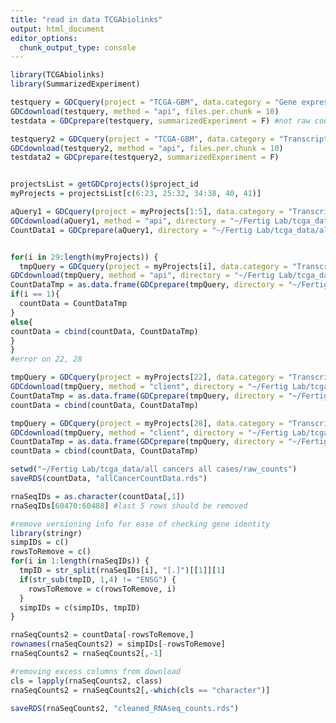 ```yaml
---
title: "read in data TCGAbiolinks"
output: html_document
editor_options: 
  chunk_output_type: console
---
```


```r
library(TCGAbiolinks)
library(SummarizedExperiment)

testquery = GDCquery(project = "TCGA-GBM", data.category = "Gene expression", data.type = "Gene expression quantification", platform = "Illumina HiSeq", file.type = "results", experimental.strategy = "RNA-Seq", legacy = TRUE)
GDCdownload(testquery, method = "api", files.per.chunk = 10)
testdata = GDCprepare(testquery, summarizedExperiment = F) #not raw counts

testquery2 = GDCquery(project = "TCGA-GBM", data.category = "Transcriptome Profiling", data.type = "Gene Expression Quantification", workflow.type = "HTSeq - Counts")
GDCdownload(testquery2, method = "api", files.per.chunk = 10)
testdata2 = GDCprepare(testquery2, summarizedExperiment = F)


projectsList = getGDCprojects()$project_id
myProjects = projectsList[c(6:23, 25:32, 34:38, 40, 41)]

aQuery1 = GDCquery(project = myProjects[1:5], data.category = "Transcriptome Profiling", data.type = "Gene Expression Quantification", workflow.type = "HTSeq - Counts")
GDCdownload(aQuery1, method = "api", directory = "~/Fertig Lab/tcga_data/all cancers all cases/raw_counts", files.per.chunk = 15)
CountData1 = GDCprepare(aQuery1, directory = "~/Fertig Lab/tcga_data/all cancers all cases/raw_counts", summarizedExperiment = F)


for(i in 29:length(myProjects)) {
  tmpQuery = GDCquery(project = myProjects[i], data.category = "Transcriptome Profiling", data.type = "Gene Expression Quantification", workflow.type = "HTSeq - Counts")
GDCdownload(tmpQuery, method = "api", directory = "~/Fertig Lab/tcga_data/all cancers all cases/raw_counts", files.per.chunk = 15)
CountDataTmp = as.data.frame(GDCprepare(tmpQuery, directory = "~/Fertig Lab/tcga_data/all cancers all cases/raw_counts",summarizedExperiment = F))
if(i == 1){
  countData = CountDataTmp
}
else{
countData = cbind(countData, CountDataTmp)
}
}
#error on 22, 28

tmpQuery = GDCquery(project = myProjects[22], data.category = "Transcriptome Profiling", data.type = "Gene Expression Quantification", workflow.type = "HTSeq - Counts")
GDCdownload(tmpQuery, method = "client", directory = "~/Fertig Lab/tcga_data/all cancers all cases/raw_counts", files.per.chunk = 15)
CountDataTmp = as.data.frame(GDCprepare(tmpQuery, directory = "~/Fertig Lab/tcga_data/all cancers all cases/raw_counts",summarizedExperiment = F))
countData = cbind(countData, CountDataTmp)

tmpQuery = GDCquery(project = myProjects[28], data.category = "Transcriptome Profiling", data.type = "Gene Expression Quantification", workflow.type = "HTSeq - Counts")
GDCdownload(tmpQuery, method = "client", directory = "~/Fertig Lab/tcga_data/all cancers all cases/raw_counts", files.per.chunk = 15)
CountDataTmp = as.data.frame(GDCprepare(tmpQuery, directory = "~/Fertig Lab/tcga_data/all cancers all cases/raw_counts",summarizedExperiment = F))
countData = cbind(countData, CountDataTmp)

setwd("~/Fertig Lab/tcga_data/all cancers all cases/raw_counts")
saveRDS(countData, "allCancerCountData.rds")

rnaSeqIDs = as.character(countData[,1])
rnaSeqIDs[60470:60488] #last 5 rows should be removed

#remove versioning info for ease of checking gene identity
library(stringr)
simpIDs = c()
rowsToRemove = c()
for(i in 1:length(rnaSeqIDs)) {
  tmpID = str_split(rnaSeqIDs[i], "[.]")[[1]][1]
  if(str_sub(tmpID, 1,4) != "ENSG") {
    rowsToRemove = c(rowsToRemove, i)
  }
  simpIDs = c(simpIDs, tmpID) 
}

rnaSeqCounts2 = countData[-rowsToRemove,]
rownames(rnaSeqCounts2) = simpIDs[-rowsToRemove]
rnaSeqCounts2 = rnaSeqCounts2[,-1]

#removing excess columns from download
cls = lapply(rnaSeqCounts2, class)
rnaSeqCounts2 = rnaSeqCounts2[,-which(cls == "character")]

saveRDS(rnaSeqCounts2, "cleaned_RNAseq_counts.rds")
```